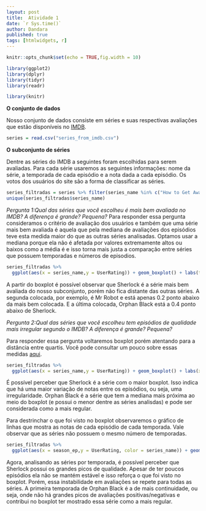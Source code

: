 ```yaml
---
layout: post
title:  Atividade 1
date: `r Sys.time()`
author: Dandara
published: true
tags: [htmlwidgets, r]
---
```


```r
knitr::opts_chunk$set(echo = TRUE,fig.width = 10)

```


```r
library(ggplot2)
library(dplyr)
library(tidyr)
library(readr)

library(knitr)
```


**O conjunto de dados**

Nosso conjunto de dados consiste em séries e suas respectivas avaliações que estão disponíveis no [IMDB](http://imdb.com).
```r
series = read.csv("series_from_imdb.csv")

```


**O subconjunto de séries**

Dentre as séries do IMDB a seguintes foram escolhidas para serem avaliadas. Para cada série usaremos as seguintes informações: nome da série, a temporada de cada episódio e a nota dada a cada episódio. Os votos dos usuários do site são a forma de classificar as séries.
```r
series_filtradas = series %>% filter(series_name %in% c("How to Get Away with Murder", "Mr Robot","Orphan Black","Sherlock"))
unique(series_filtradas$series_name)

```


*Pergunta 1:Qual das séries que você escolheu é mais bem avaliada no IMDB? A diferença é grande? Pequena?*
Para responder essa pergunta consideramos o critério de avaliação dos usuários e também que uma série mais bem avaliada é aquela que pela mediana de avaliações dos episódios teve esta medida maior do que as outras séries analisadas. Optamos usar a mediana porque ela não é afetada por valores extremamente altos ou baixos como a média é e isso torna mais justa a comparação entre séries que possuem temporadas e números de episodios.
```r
series_filtradas %>%
  ggplot(aes(x = series_name,y = UserRating)) + geom_boxplot() + labs(title = "Avalição de séries do subconjunto", x= "Nome da Série", y= "Nota do Usuário")+ geom_jitter(width = .1, size = 1, alpha = .5, color = "purple")+  stat_summary(aes(label=round(..y..,2)), fun.y=median, geom="text", size=4, vjust = -0.5)
```

A partir do boxplot é possível observar que Sherlock é a série mais bem avaliada do nosso subconjunto, porém não fica distante das outras séries. A segunda colocada, por exemplo, é Mr Robot e está apenas 0.2 ponto abaixo da mais bem colocada. E a última colocada, Orphan Black está a 0.4 ponto abaixo de Sherlock. 

*Pergunta 2:Qual das séries que você escolheu tem episódios de qualidade mais irregular segundo o IMDB? A diferença é grande? Pequena?*

Para responder essa pergunta voltaremos boxplot porém atentando para a distância entre quartis. Você pode consultar um pouco sobre essas medidas [aqui](http://www.escolaedti.com.br/o-que-e-um-box-plot/). 
```r
series_filtradas %>%
  ggplot(aes(x = series_name,y = UserRating)) + geom_boxplot() + labs(x= "Nome da Série", y= "Nota do Usuário")+ geom_jitter(width = .1, size = 1, alpha = .5, color = "purple") +  stat_summary(aes(label=round(..y..,2)), fun.y=median, geom="text", size=4, vjust = -0.5)
```

É possível perceber que Sherlock é a série com o maior boxplot. Isso indica que há uma maior variação de notas entre os episódios, ou seja, uma irregularidade. Orphan Black é a série que tem a mediana mais próxima ao meio do boxplot (e possui o menor dentre as séries analisdas) e pode ser considerada como a mais regular.

Para destrinchar o que foi visto no boxplot observaremos o gráfico de linhas que mostra as notas de cada episódio de cada temporada. Vale observar que as séries não possuem o mesmo número de temporadas.


```r
series_filtradas %>%
  ggplot(aes(x = season_ep,y = UserRating, color = series_name)) + geom_line() + facet_grid(series_name~season)+ labs(x= "Temporada da Série", y= "Nota do Usuário")
```

Agora, analisando as séries por temporada, é possível perceber que Sherlock possui os grandes picos de qualidade. Apesar de ter poucos episódios ela não se mantém estável e isso reforça o que foi visto no boxplot. Porém, essa instabilidade em avaliações se repete para todas as séries. A primeira temporada de Orphan Black é a de mais continuidade, ou seja, onde não há grandes picos de avaliações positivas/negativas e contribui no boxplot ter mostrado essa série como a mais regular.
